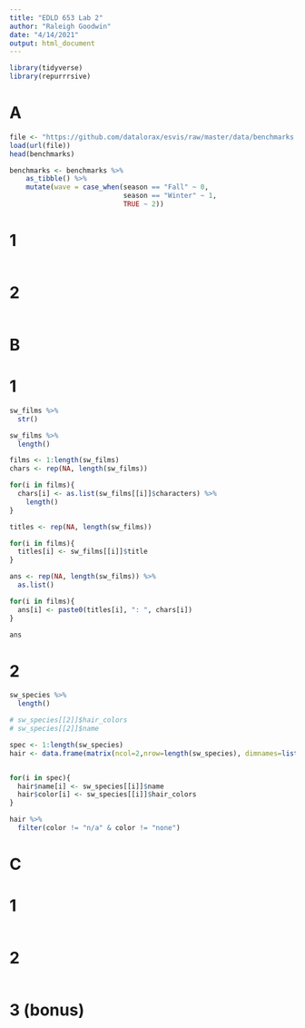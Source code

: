 ```yaml
---
title: "EDLD 653 Lab 2"
author: "Raleigh Goodwin"
date: "4/14/2021"
output: html_document
---
```


```r
library(tidyverse)
library(repurrrsive)
```

# A

```r
file <- "https://github.com/datalorax/esvis/raw/master/data/benchmarks.rda"
load(url(file))
head(benchmarks)

benchmarks <- benchmarks %>%
	as_tibble() %>%
	mutate(wave = case_when(season == "Fall" ~ 0,
	                        season == "Winter" ~ 1,
	                        TRUE ~ 2))
```

# 1

```r

```

# 2

```r

```


# B

# 1

```r
sw_films %>% 
  str()

sw_films %>% 
  length()

films <- 1:length(sw_films)
chars <- rep(NA, length(sw_films))

for(i in films){
  chars[i] <- as.list(sw_films[[i]]$characters) %>% 
    length()
}

titles <- rep(NA, length(sw_films))

for(i in films){
  titles[i] <- sw_films[[i]]$title
}

ans <- rep(NA, length(sw_films)) %>% 
  as.list()

for(i in films){
  ans[i] <- paste0(titles[i], ": ", chars[i]) 
}

ans

```

# 2

```r
sw_species %>% 
  length()

# sw_species[[2]]$hair_colors
# sw_species[[2]]$name

spec <- 1:length(sw_species)
hair <- data.frame(matrix(ncol=2,nrow=length(sw_species), dimnames=list(NULL, c("name", "color"))))


for(i in spec){
  hair$name[i] <- sw_species[[i]]$name
  hair$color[i] <- sw_species[[i]]$hair_colors
}

hair %>%
  filter(color != "n/a" & color != "none")

```


# C

# 1

```r

```

# 2

```r

```

# 3 (bonus)

```r

```

